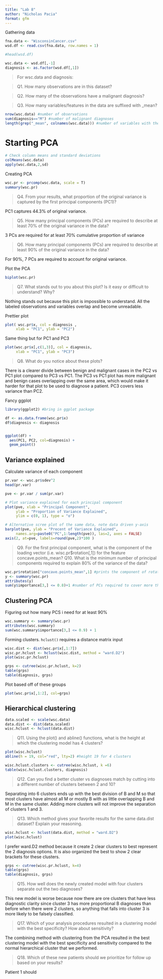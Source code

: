 ```yaml
---
title: "Lab 8"
author: "Nicholas Pacia"
format: gfm
---
```

Gathering data
```r
fna.data <- "WisconsinCancer.csv"
wsd.df <- read.csv(fna.data, row.names = 1)
```
```r
#head(wsd.df)
```

```r
wsc.data <- wsd.df[,-1]
diagnosis <- as.factor(wsd.df[,1])
```

> For wsc.data and diagnosis:

>Q1. How many observations are in this dataset?

>Q2. How many of the observations have a malignant diagnosis?

>Q3. How many variables/features in the data are suffixed with _mean?

```r
nrow(wsc.data) #number of observations
sum(diagnosis=="M") #number of malignant diagnoses
length(grep("_mean", colnames(wsc.data))) #number of variables with the suffix _mean
```

# Starting PCA

```r
# Check column means and standard deviations
colMeans(wsc.data)
apply(wsc.data,2,sd)
```
Creating PCA
```r
wsc.pr <- prcomp(wsc.data, scale = T)
summary(wsc.pr)
```

>Q4. From your results, what proportion of the original variance is captured by the first principal components (PC1)?

PC1 captures 44.3% of original variance.

>Q5. How many principal components (PCs) are required to describe at least 70% of the original variance in the data?

3 PCs are required for at least 70% cumulative proportion of variance

>Q6. How many principal components (PCs) are required to describe at least 90% of the original variance in the data?

For 90%, 7 PCs are required to account for original variance.

Plot the PCA
```r
biplot(wsc.pr)
```
>Q7. What stands out to you about this plot? Is it easy or difficult to understand? Why?

Nothing stands out because this plot is impossible to understand. All the labeled observations and variables overlap and become unreadable.


Prettier plot
```r
plot( wsc.pr$x, col = diagnosis , 
     xlab = "PC1", ylab = "PC2")
```
Same thing but for PC1 and PC3
```r
plot(wsc.pr$x[,c(1,3)], col = diagnosis, 
     xlab = "PC1", ylab = "PC3")
```
>Q8. What do you notice about these plots?

There is a clearer divide between benign and malignant cases in the PC2 vs PC1 plot compared to PC3 vs PC1. The PC3 vs PC1 plot has more malignant and benign cases overlapping over the same area, which would make it harder for that plot to be used to diagnose a patient. PC3 covers less variance than PC2.



Fancy ggplot
```r
library(ggplot2) #bring in ggplot package

df <- as.data.frame(wsc.pr$x)
df$diagnosis <- diagnosis


ggplot(df) + 
  aes(PC1, PC2, col=diagnosis) + 
  geom_point()

```

## Variance explained
Calculate variance of each component
```r
pr.var <- wsc.pr$sdev^2
head(pr.var)
```
```r
pve <- pr.var / sum(pr.var)

# Plot variance explained for each principal component
plot(pve, xlab = "Principal Component", 
     ylab = "Proportion of Variance Explained", 
     ylim = c(0, 1), type = "o")
```
```r
# Alternative scree plot of the same data, note data driven y-axis
barplot(pve, ylab = "Precent of Variance Explained",
     names.arg=paste0("PC",1:length(pve)), las=2, axes = FALSE)
axis(2, at=pve, labels=round(pve,2)*100 )
```
>Q9. For the first principal component, what is the component of the loading vector (i.e. wisc.pr$rotation[,1]) for the feature concave.points_mean?
Q10. What is the minimum number of principal components required to explain 80% of the variance of the data?

```r
wsc.pr$rotation["concave.points_mean",1] #prints the component of rotation vector for concave.points_mean
y <- summary(wsc.pr)
attributes(y)
sum(y$importance[3,] <= 0.8)+1 #number of PCs required to cover more than 80% variation
```
## Clustering PCA

Figuring out how many PCS i need for at least 90%
```r
wsc.summary <- summary(wsc.pr)
attributes(wsc.summary)
sum(wsc.summary$importance[3,] <= 0.9) + 1
```
Forming clusters. `hclust()` requires a distance matrix input
```r
wisc.dist <- dist(wsc.pr$x[,1:7])
wisc.pr.hclust <- hclust(wisc.dist, method = "ward.D2")
plot(wisc.pr.hclust)
```
```r
grps <- cutree(wisc.pr.hclust, k=2)
table(grps)
table(diagnosis, grps)
```



Plot based off of these groups
```r
plot(wsc.pr$x[,1:2], col=grps)
```



## Hierarchical clustering
```r
data.scaled <- scale(wsc.data)
data.dist <- dist(data.scaled)
wisc.hclust <- hclust(data.dist)
```

>Q11. Using the plot() and abline() functions, what is the height at which the clustering model has 4 clusters?

```r
plot(wisc.hclust)
abline(h = 19, col="red", lty=2) #height 19 for 4 clusters
```

```r
wisc.hclust.clusters <- cutree(wisc.hclust, k =6)
table(wisc.hclust.clusters, diagnosis)
```


>Q12. Can you find a better cluster vs diagnoses match by cutting into a different number of clusters between 2 and 10?

Separating into 6 clusters ends up with the best division of B and M so that most clusters have almost all M or mostly B with as little overlapping B and M in the same cluster. Adding more clusters will not improve the separation of clusters 1 and 3.

>Q13. Which method gives your favorite results for the same data.dist dataset? Explain your reasoning.

```r
wisc.hclust <- hclust(data.dist, method = "ward.D2")
plot(wisc.hclust)
```
I prefer ward.D2 method because it create 2 clear clusters to best represent the 2 diagnosis options. It is also organized the best to show 2 clear brackets for these clusters.


```r
grps <- cutree(wisc.pr.hclust, k=4)
table(grps)
table(diagnosis, grps)
```

>Q15. How well does the newly created model with four clusters separate out the two diagnoses?

This new model is worse because now there are ore clusters that have less diagnostic clarity since cluster 3 has more proportional B diagnoses than before when there were 2 clusters, so anything that falls into cluster 3 is more likely to be falsely classified.

>Q17. Which of your analysis procedures resulted in a clustering model with the best specificity? How about sensitivity?

The combining method with clustering from the PCA resulted in the best clustering model with the best specificity and sensitivity compared to the normal hierarchical cluster that we performed.

>Q18. Which of these new patients should we prioritize for follow up based on your results?

Patient 1 should